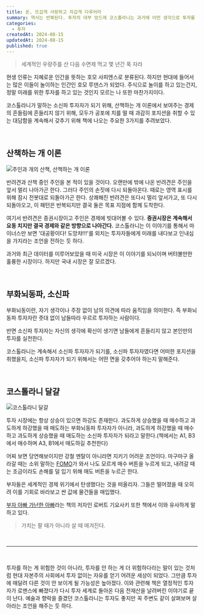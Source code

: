 ```yaml
---
title: 돈, 뜨겁게 사랑하고 차갑게 다루어라
summary: 역사는 반복된다. 투자의 대부 앙드레 코스톨라니는 과거에 어떤 생각으로 투자를 했을까?
categories:
  - 투자
createdAt: 2024-08-15
updatedAt: 2024-08-15
published: true
---
```


> 세계적인 우량주를 산 다음 수면제 먹고 몇 년간 푹 자라

현생 인류는 지혜로운 인간을 뜻하는 호모 사피엔스로 분류된다. 하지만 현대에 들어서는 많은 이들이 놀이하는 인간인 호모 루덴스가 되었다. 주식으로 놀이를 하고 있는건지, 정말 미래를 위한 투자를 하고 있는 것인지 모르는 나 또한 마찬가지이다.

코스톨라니가 말하는 소신파 투자자가 되기 위해, 산책하는 개 이론에서 보여주는 경제의 흔들림에 흔들리지 않기 위해, 모두가 공포에 치를 떨 때 과감히 포지션을 취할 수 있는 대담함을 계속해서 갖추기 위해 책에 나오는 주요한 3가지를 추려보았다.

<br />

## 산책하는 개 이론

<Image
  src='/images/contents/books/money-hot-love-and-cold-treat/dog-and-owner.png'
  alt='주인과 개의 산책, 산책하는 개 이론'
  source='아이투자'
/>

반려견과 산책 중인 주인을 본 적이 있을 것이다. 오랜만에 밖에 나온 반려견은 주인을 앞서 멀리 나아가곤 한다. 그러다 주인의 손짓에 다시 되돌아온다. 때로는 영역 표시를 위해 잠시 전봇대로 되돌아가곤 한다. 상쾌해진 반려견은 또다시 멀리 앞서가고, 또 다시 되돌아오고, 이 패턴은 반복되지만 결국 둘은 목표 지점에 함께 도착한다.

여기서 반려견은 증권시장이고 주인은 경제에 빗대어볼 수 있다. **증권시장은 계속해서 요동 치지만 결국 경제와 같은 방향으로 나아간다.** 코스톨라니는 이 이야기를 통해서 마이너스만 보면 '대공황이다! 도망챠!!!'를 외치는 투자자들에게 미래를 내다보고 인내심을 가지라는 조언을 전하는 듯 하다.

과거와 최근 데이터를 미루어보았을 때 미국 시장은 이 이야기를 되뇌이며 버텨볼만한 훌륭한 시장이다. 하지만 국내 시장은 잘 모르겠다.

<br />

## 부화뇌동파, 소신파

부화뇌동이란, 자기 생각이나 주장 없이 남의 의견에 따라 움직임을 의미한다. 즉 부화뇌동파 투자자란 줏대 없이 남들따라 우르르 투자하는 사람이다.

반면 소신파 투자자는 자신의 생각에 확신이 생기면 남들에게 흔들리지 않고 본인만의 투자를 실천한다.

코스톨라니는 계속해서 소신파 투자자가 되기를, 소신파 투자자였다면 어떠한 포지션을 취했을지, 소신파 투자자가 되기 위해서는 어떤 면을 갖추어야 하는지 말해준다.

<br />

## 코스톨라니 달걀

<Image
  src='/images/contents/books/money-hot-love-and-cold-treat/kostolany-egg.jpeg'
  alt='코스톨라니 달걀'
  source='newskom'
/>

투자 시장에는 항상 상승이 있으면 하강도 존재한다. 과도하게 상승했을 때 매수하고 과도하게 하강했을 때 매도하는 부화뇌동파 투자자가 아니라, 과도하게 하강했을 때 매수하고 과도하게 상승했을 때 매도하는 소신파 투자자가 되라고 말한다.(책에서는 A1, B3에서 매수하며 A3, B1에서 매도하길 추천한다)

어찌 보면 당연해보이지만 강철 멘탈이 아니라면 지키기 어려운 조언이다. 마구마구 올라갈 때는 소위 말하는 [FOMO](https://www.google.com/search?q=fomo)가 와서 나도 모르게 매수 버튼을 누르게 되고, 내려갈 때는 조금이라도 손해를 덜 입기 위해 매도 버튼을 누르곤 한다.

부자들은 세계적인 경제 위기에서 탄생했다는 것을 떠올리자. 그들은 떨어졌을 때 오히려 이를 기회로 바라보고 싼 값에 물건들을 매입했다.

[부자 아빠 가난한 아빠](https://product.kyobobook.co.kr/detail/S000001772245)라는 책의 저자인 로버트 기요사키 또한 책에서 이와 유사하게 말하고 있다.

> 가치는 팔 때가 아니라 살 때 매겨진다.

<br />

---

<br />

투자를 하는 게 위험한 것이 아니라, 투자를 안 하는 게 더 위험하다라는 말이 있는 것처럼 현대 자본주의 사회에서 투자 없이는 자유를 얻기 어려운 세상이 되었다. 그만큼 투자에 매달려 다른 것이 안 보이게 될 가능성은 높아졌다. 이와 관련해 책은 열정적인 투자자가 로맨스에 빠졌다가 다시 투자 세계로 돌아온 다음 전재산을 날려버린 이야기로 끝이 난다. 예술과 향락을 즐겼던 코스톨라니는 투자도 좋지만 꼭 주변도 같이 살펴보며 살아라는 조언을 해주는 듯 하다.
